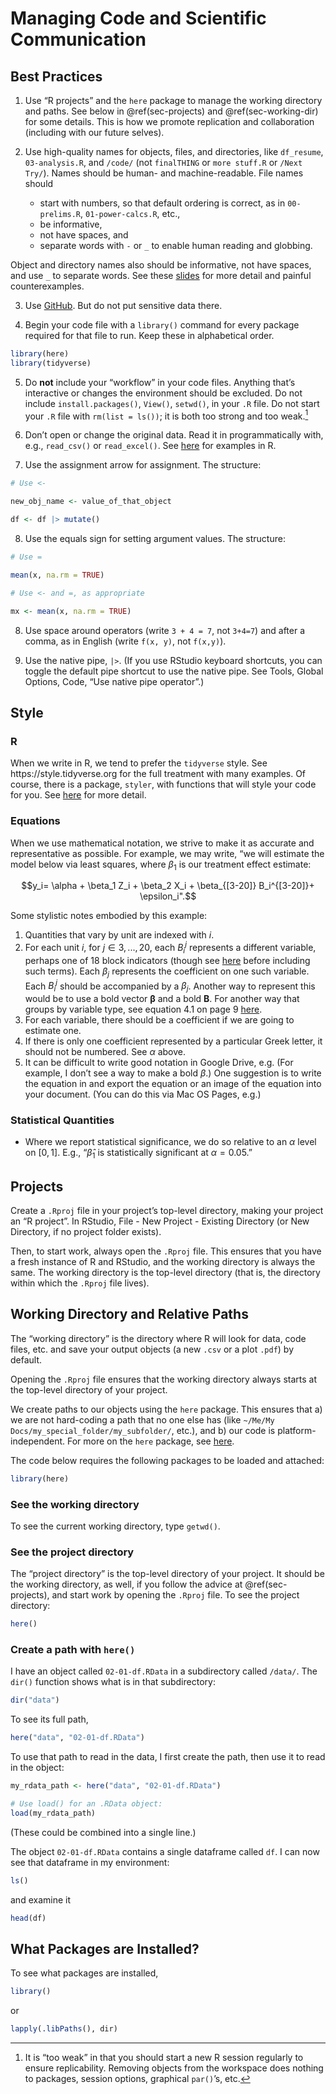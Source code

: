 # Managing Code and Scientific Communication

## Best Practices

1. Use "R projects" and the `here` package to manage the working directory and
paths. See below in \@ref(sec-projects) and \@ref(sec-working-dir) for some details.
This is how we promote replication and collaboration (including with our future
selves). 

2. Use high-quality names for objects, files, and directories, like `df_resume`, `03-analysis.R`, and `/code/` (not `finalTHING` or `more stuff.R` or `/Next Try/`). Names should be human- and machine-readable. File names should 
    * start with numbers, so that default ordering is correct, as in `00-prelims.R`, `01-power-calcs.R`, etc., 
    * be informative,
    * not have spaces, and
    * separate words with `-` or `_` to enable human reading and globbing. 

Object and directory names also should be informative, not have spaces, and use `_` to
separate words. See these
[slides](https://www2.stat.duke.edu/~rcs46/lectures_2015/01-markdown-git/slides/naming-slides/naming-slides.pdf)
for more detail and painful counterexamples.

3. Use [GitHub](97-Git.Rmd). But do not put sensitive data there.

4. Begin your code file with a `library()` command for every package required
for that file to run. Keep these in alphabetical order.

```r
library(here)
library(tidyverse)
```

5. Do **not** include your "workflow" in your code files. Anything that's
interactive or changes the environment should be excluded. Do not include
`install.packages()`, `View()`, `setwd()`, in your `.R` file. Do not start your `.R` file with `rm(list = ls())`; it is both too strong and too weak.^[It is "too weak" in that you should start a new R session regularly to ensure replicability. Removing objects from the workspace does nothing to packages, session options, graphical `par()`'s, etc.]

6. Don't open or change the original data. Read it in programmatically with,
e.g., `read_csv()` or `read_excel()`. See
[here](https://thelab.dc.gov/LAB-SOP-experiments/r-basics.html#read-in-data-files)
for examples in R.

7. Use the assignment arrow for assignment. The structure: 

```r
# Use <- 

new_obj_name <- value_of_that_object

df <- df |> mutate()
```

8. Use the equals sign for setting argument values. The structure:

```r
# Use =

mean(x, na.rm = TRUE)

# Use <- and =, as appropriate

mx <- mean(x, na.rm = TRUE)
```


8. Use space around operators (write `3 + 4 = 7`, not `3+4=7`) and after a
comma, as in English (write `f(x, y)`, not `f(x,y)`).

9. Use the native pipe, `|>`. (If you use RStudio keyboard shortcuts, you can toggle the default pipe shortcut to use the native pipe. See Tools, Global Options, Code, "Use native pipe operator".)



## Style

### R

When we write in R, we tend to prefer the `tidyverse` style. See https://style.tidyverse.org for the full treatment with many examples. Of course, there is a package, `styler`, with functions that will style your code for you. See [here](https://r-pkgs.org/r.html?q=style#code-style) for more detail.

### Equations

When we use mathematical notation, we strive to make it as accurate and representative as possible. For example, we may write, "we will estimate the model below via least squares, where $\beta_1$ is our treatment effect estimate:

$$y_i= \alpha + \beta_1 Z_i + \beta_2 X_i + \beta_{[3-20]} B_i^{[3-20]}+ \epsilon_i".$$

Some stylistic notes embodied by this example:

1. Quantities that vary by unit are indexed with $i$.
2. For each unit $i$, for $j \in {3, ..., 20}$, each $B_i^j$ represents a different variable, perhaps one of 18 block indicators (though see [here](https://declaredesign.org/blog/biased-fixed-effects.html) before including such terms). Each $\beta_j$ represents the coefficient on one such variable. Each $B_i^j$ should be accompanied by a $\beta_j$. Another way to represent this would be to use a bold vector $\boldsymbol\beta$ and a bold $\boldsymbol B$. For another way that groups by variable type, see equation 4.1 on page 9 [here](http://www.stat.columbia.edu/~gelman/research/published/improving_mrp.pdf).  
3. For each variable, there should be a coefficient if we are going to estimate one. 
3. If there is only one coefficient represented by a particular Greek letter, it should not be numbered. See $\alpha$ above. 
4. It can be difficult to write good notation in Google Drive, e.g. (For example, I don’t see a way to make a bold $\beta$.) One suggestion is to write the equation in \LaTeX and export the equation or an image of the equation into your document. (You can do this via Mac OS Pages, e.g.)

### Statistical Quantities

- Where we report statistical significance, we do so relative to an $\alpha$ level on $[0, 1]$. E.g., "$\hat{\beta}_1$ is statistically significant at $\alpha = 0.05$."

## Projects {#sec-projects}

Create a `.Rproj` file in your project's top-level directory, making your
project an "R project". In RStudio, File - New Project - Existing Directory (or
New Directory, if no project folder exists).

Then, to start work, always open the `.Rproj` file. This ensures that you have a fresh
instance of R and RStudio, and the working directory is always the same. The working directory is the top-level directory (that is, the directory within which the `.Rproj` file lives).


## Working Directory and Relative Paths {#sec-working-dir}

The "working directory" is the directory where R will look for data, code files,
etc. and save your output objects (a new `.csv` or a plot `.pdf`) by default.

Opening the `.Rproj` file ensures that the working directory always starts at
the top-level directory of your project.

We create paths to our objects using the `here` package. This ensures that a) we
are not hard-coding a path that no one else has (like `~/Me/My
Docs/my_special_folder/my_subfolder/`, etc.), and b) our code is
platform-independent. For more on the `here` package, see
[here](https://github.com/jennybc/here_here).

The code below requires the following packages to be loaded and attached:

```r
library(here)
```

### See the working directory

To see the current working directory, type `getwd()`.

### See the project directory

The "project directory" is the top-level directory of your project. It should be the working directory, as well, if you follow the advice at \@ref(sec-projects), and start work by opening the `.Rproj` file. To see the project directory: 

```r
here()
```

### Create a path with `here()`

I have an object called `02-01-df.RData` in a subdirectory called `/data/`. The
`dir()` function shows what is in that subdirectory:

```r
dir("data")
```

To see its full path, 

```r
here("data", "02-01-df.RData")
```

To use that path to read in the data, I first create the path, then use it to
read in the object:

```r
my_rdata_path <- here("data", "02-01-df.RData")

# Use load() for an .RData object:
load(my_rdata_path) 
```

(These could be combined into a single line.)

The object `02-01-df.RData` contains a single dataframe called `df`. I can now see that dataframe in my environment:

```r
ls()
```

and examine it

```r
head(df)
```

## What Packages are Installed?

To see what packages are installed, 

```r
library()
```

or 

```r
lapply(.libPaths(), dir)
```



